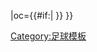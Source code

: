 {{fb team |t=-{zh-hans:塞维利亚;zh-hk:西維爾;zh-tw:塞維利亞;}- |tan=塞維利亞足球俱樂部 |tc=ESP |abb={{#if:{{{abb|}}}|SEV{{0}}}} |oc={{#if:{{{oc|}}}|{{{oc}}} }} }}<!--
--><noinclude>[[Category:足球模板]]</noinclude>